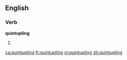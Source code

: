==English==

===Verb===
'''quintupling'''

# {{present participle of|quintuple}}

[[ca:quintupling]]
[[fr:quintupling]]
[[vi:quintupling]]
[[zh:quintupling]]